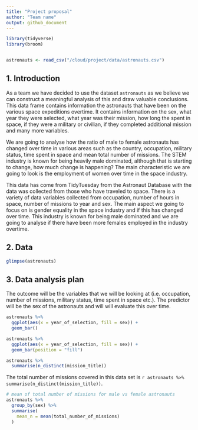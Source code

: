 ```yaml
---
title: "Project proposal"
author: "Team name"
output: github_document
---
```


```r
library(tidyverse)
library(broom)


astronauts <- read_csv("/cloud/project/data/astronauts.csv")

```

## 1. Introduction
As a team we have decided to use the dataset `astronauts` as we believe we can construct a meaningful analysis of this and draw valuable conclusions. This data frame contains information the astronauts that have been on the various space expeditions overtime. It contains information on the sex, what year they were selected, what year was their mission, how long the spent in space, if they were a military or civilian, if they completed additional mission and many more variables. 

We are going to analyse how the ratio of male to female astronauts has changed over time in various areas such as the country, occupation, military status, time spent in space and mean total number of missions. The STEM industry is known for being heavily male dominated, although that is starting to change, how much change is happening? The main characteristic we are going to look is the employment of women over time in the space industry. 

This data has come from TidyTuesday from the Astronaut Database with the data was collected from those who have traveled to space. There is a variety of data variables collected from occupation, number of hours in space, number of missions to year and sex. 
The main aspect we going to focus on is gender equality in  the space industry and if this has changed over time. This industry is known for being male dominated and we are going to analyse if there have been more females employed in the industry overtime.

## 2. Data
```r
glimpse(astronauts)
```


## 3. Data analysis plan

The outcome will be the variables that we will be looking at (i.e. occupation, number of missions, military status, time spent in space etc.). The predictor will be the sex of the astronauts and will will evaluate this over time. 

```r
astronauts %>%
  ggplot(aes(x = year_of_selection, fill = sex)) + 
  geom_bar()

astronauts %>%
  ggplot(aes(x = year_of_selection, fill = sex)) + 
  geom_bar(position = "fill")

```


```r
astronauts %>%
  summarise(n_distinct(mission_title))
```

The total number of missions covered in this data set is `r astronauts %>% summarise(n_distinct(mission_title))`.



```r
# mean of total number of missions for male vs female astronauts
astronauts %>%
  group_by(sex) %>%
  summarise(
    mean_n = mean(total_number_of_missions)
  ) 
```


